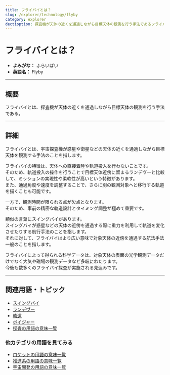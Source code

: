 ```yaml
---
title: フライバイとは？
slug: /explorer/technology/flyby
category: explorer
dectioption: 探査機が天体の近くを通過しながら目標天体の観測を行う手法であるフライバイの意味・定義・内容について解説します。  
---
```



<Head>
  <script type="application/ld+json">
    {`{
      "@context": "https://schema.org",
      "@type": "DefinedTerm",
      "name": "フライバイ",
      "inDefinedTermSet": "https://www.space-portal.org",
      "termCode": "explorer/technology/flyby",
      "description": "探査機が天体の近くを通過しながら目標天体の観測を行う手法であるフライバイの意味・定義・内容について解説します。  ",
      "url": "https://www.space-portal.org/docs/explorer/technology/flyby"
    }`}
  </script>
</Head>

# フライバイとは？

- **よみがな：** ふらいばい  
- **英語名：** Flyby  

---

## 概要

フライバイとは、探査機が天体の近くを通過しながら目標天体の観測を行う手法である。  

---

## 詳細

フライバイとは、宇宙探査機が惑星や衛星などの天体の近くを通過しながら目標天体を観測する手法のことを指します。  

フライバイの特徴は、天体への直接着陸や軌道投入を行わないことです。  
そのため、軌道投入の操作を行うことで目標天体近傍に留まるランデヴーと比較して、ミッションの実現性や柔軟性が高いという特徴があります。  
また、通過角度や速度を調整することで、さらに別の観測対象へと移行する軌道を描くことも可能です。  

一方で、観測時間が限られる点が欠点となります。  
そのため、事前の精密な軌道設計とタイミング調整が極めて重要です。  

類似の言葉にスイングバイがあります。  
スイングバイが惑星などの天体の近傍を通過する際に重力を利用して軌道を変化させたりする航行手法のことを指します。  
それに対して、フライバイはより広い意味で対象天体の近傍を通過する航法手法一般のことを指します。  

フライバイによって得られる科学データは、対象天体の表面の光学観測データだけでなく大気や磁場の観測データなど多岐にわたります。  
今後も数多くのフライバイ探査が実施される見込みです。  

---

## 関連用語・トピック

- [スイングバイ](/docs/explorer/technology/swingby)
- [ランデヴー](/docs/explorer/technology/rendezvous)
- [軌道](/docs/orbit/orbit)
- [ボイジャー](/docs/explorer/mission/voyager)
- [探査の用語の意味一覧](/docs/category/explorer)

### 他カテゴリの用語を見てみる
- [ロケットの用語の意味一覧](/docs/category/rocket)
- [推進系の用語の意味一覧](/docs/category/propulsion)
- [宇宙開発の用語の意味一覧](/docs/category/glossary)